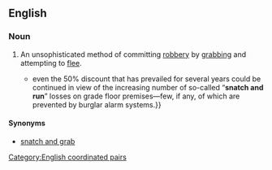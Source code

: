 ==English==

===Noun===
{{en-noun|-}}

# An unsophisticated method of committing [[robbery]] by [[grab]]bing and attempting to [[flee]].
#* {{quote-journal|journal=Proceedings of the Casualty Actuarial Society|volume=9|date=17 November 1922|issue=19|passage={{...}} even the 50% discount that has prevailed for several years could be continued in view of the increasing number of so-called “'''snatch and run'''” losses on grade floor premises—few, if any, of which are prevented by burglar alarm systems.}}

====Synonyms====
* [[snatch and grab]]

[[Category:English coordinated pairs]]